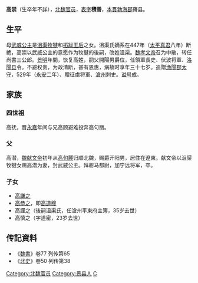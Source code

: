 '''高崇'''（生卒年不詳），[[北魏|北魏]][[官员|官员]]，[[表字|表字]]'''積善'''，[[本貫|本貫]][[勃海郡|勃海郡]]蓨县。
== 生平 ==
母[[武威公主_(沮渠氏)|武威公主]]是[[沮渠牧犍|沮渠牧犍]]和[[拓跋王后|拓跋王后]]之女。沮渠氏嫡系在447年（[[太平真君|太平真君]]八年）断絶，高崇以武威公主的意愿作为牧犍的後嗣，改姓沮渠。[[魏孝文帝|魏孝文帝]]召为中散，转任尚書三公郎。[[景明|景明]]年間，恢复高姓，嗣父開陽男爵位，任領軍長史、伏波将軍、[[洛陽|洛陽县]]令。不避权贵，为政清断，甚有恩惠，病故时享年三十七岁。追贈[[漁陽郡|漁陽郡]][[太守|太守]]，529年（[[永安_(北魏)|永安]]二年）、贈征虜将軍、[[滄州|滄州]]刺史。[[谥号|谥号]]成。

==家族==
===四世祖===
高抚，晋[[永嘉_(西晋)|永嘉]]年间与兄高顾避难投奔高句丽。

===父===
高潜，[[魏献文帝|魏献文帝]]初年从[[高句麗|高句麗]]归顺北魏，赐爵开阳男，居住在遼東。献文帝以沮渠牧犍女赐高潜为妻，封武威公主。拜驸马都尉，加宁远将军，卒。

===子女===
*[[高謙之|高謙之]]
*[[高恭之|高恭之]]，即[[高道穆|高道穆]]
*高謹之（後嗣沮渠氏，任滄州平東府主簿，35岁去世）
*高慎之（字道密，23岁去世）

== 传記資料 ==
*《[[魏書|魏書]]》卷77 列传第65
*《[[北史|北史]]》卷50 列传第38

{{DEFAULTSORT:G高}}
[[Category:北魏官员|Category:北魏官员]]
[[Category:景县人|Category:景县人]]
[[Category:高姓|C]]